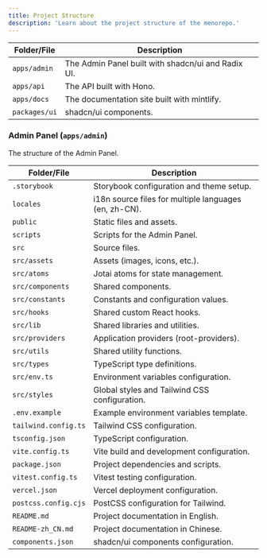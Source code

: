 ```yaml
---
title: Project Structure
description: 'Learn about the project structure of the menorepo.'
---
```




| Folder/File | Description |
| --- | --- |
| `apps/admin` | The Admin Panel built with shadcn/ui and Radix UI. |
| `apps/api` | The API built with Hono. |
| `apps/docs` | The documentation site built with mintlify. |
| `packages/ui` | shadcn/ui components. |

### Admin Panel (`apps/admin`)

The structure of the Admin Panel.

| Folder/File | Description |
| --- | --- |
| `.storybook` | Storybook configuration and theme setup. |
| `locales` | i18n source files for multiple languages (en, zh-CN). |
| `public` | Static files and assets. |
| `scripts` | Scripts for the Admin Panel. |
| `src` | Source files. |
| `src/assets` | Assets (images, icons, etc.). |
| `src/atoms` | Jotai atoms for state management. |
| `src/components` | Shared components. |
| `src/constants` | Constants and configuration values. |
| `src/hooks` | Shared custom React hooks. |
| `src/lib` | Shared libraries and utilities. |
| `src/providers` | Application providers (root-providers). |
| `src/utils` | Shared utility functions. |
| `src/types` | TypeScript type definitions. |
| `src/env.ts` | Environment variables configuration. |
| `src/styles` | Global styles and Tailwind CSS configuration. |
| `.env.example` | Example environment variables template. |
| `tailwind.config.ts` | Tailwind CSS configuration. |
| `tsconfig.json` | TypeScript configuration. |
| `vite.config.ts` | Vite build and development configuration. |
| `package.json` | Project dependencies and scripts. |
| `vitest.config.ts` | Vitest testing configuration. |
| `vercel.json` | Vercel deployment configuration. |
| `postcss.config.cjs` | PostCSS configuration for Tailwind. |
| `README.md` | Project documentation in English. |
| `README-zh_CN.md` | Project documentation in Chinese. |
| `components.json` | shadcn/ui components configuration. |

